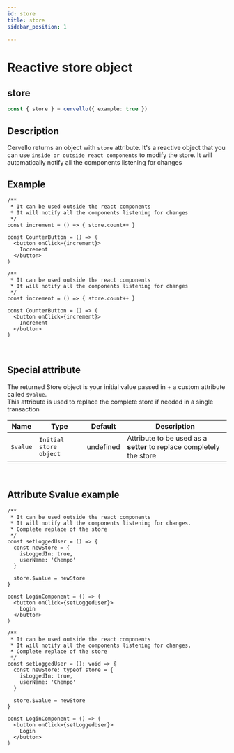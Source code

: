 ```yaml
---
id: store
title: store
sidebar_position: 1

---
```


# Reactive store object
## store
```ts
const { store } = cervello({ example: true })
```

## Description
Cervello returns an object with `store` attribute.
It's a reactive object that you can use `inside or outside react components` to modify the store.
It will automatically notify all the components listening for changes



## Example
<Tabs groupId="code-language">
  <TabItem value="jsx" label="JavaScript">


    /**
     * It can be used outside the react components
     * It will notify all the components listening for changes 
     */
    const increment = () => { store.count++ }

    const CounterButton = () => (
      <button onClick={increment}>
        Increment
      </button>
    )

  </TabItem>
  <TabItem value="tsx" label="TypeScript">


    /**
     * It can be used outside the react components
     * It will notify all the components listening for changes 
     */
    const increment = () => { store.count++ }

    const CounterButton = () => (
      <button onClick={increment}>
        Increment
      </button>
    )

  </TabItem>
</Tabs>


<br/>



## Special attribute
The returned Store object is your initial value passed in + a custom attribute called `$value`. <br/>
This attribute is used to replace the complete store if needed in a single transaction

| Name              | Type                      |Default                                |Description        |
|---                |---                        |---                                    |---	              |
| `$value`          | `Initial store object`    | undefined                             |  Attribute to be used as a **setter** to replace completely the store |

<br/>

## Attribute $value example
<Tabs groupId="code-language">
  <TabItem value="jsx" label="JavaScript">


    /**
     * It can be used outside the react components
     * It will notify all the components listening for changes.
     * Complete replace of the store
     */
    const setLoggedUser = () => {
      const newStore = {
        isLoggedIn: true,
        userName: 'Chempo'
      }

      store.$value = newStore
    }

    const LoginComponent = () => (
      <button onClick={setLoggedUser}>
        Login
      </button>
    )

  </TabItem>
  <TabItem value="tsx" label="TypeScript">


    /**
     * It can be used outside the react components
     * It will notify all the components listening for changes.
     * Complete replace of the store
     */
    const setLoggedUser = (): void => {
      const newStore: typeof store = {
        isLoggedIn: true,
        userName: 'Chempo'
      }

      store.$value = newStore
    }

    const LoginComponent = () => (
      <button onClick={setLoggedUser}>
        Login
      </button>
    )

  </TabItem>
</Tabs>

